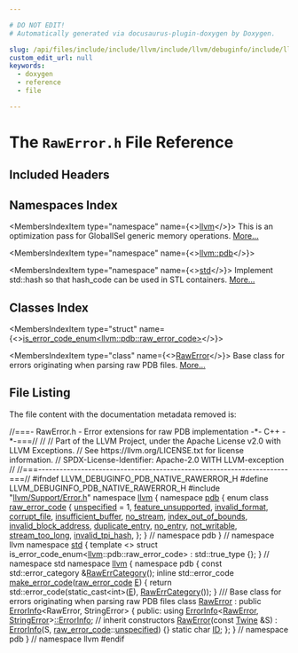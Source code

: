 ```yaml
---

# DO NOT EDIT!
# Automatically generated via docusaurus-plugin-doxygen by Doxygen.

slug: /api/files/include/include/llvm/include/llvm/debuginfo/include/llvm/debuginfo/pdb/include/llvm/debuginfo/pdb/native/rawerror-h
custom_edit_url: null
keywords:
  - doxygen
  - reference
  - file

---
```





# The `RawError.h` File Reference

<DoxygenPage pluginConfig={pluginConfig}>



## Included Headers

<IncludesList>
<IncludesListItem
  filePath="llvm/Support/Error.h"
  permalink="/docs/api/files/include/include/llvm/include/llvm/support/error-h"
  isLocal="true" />
</IncludesList>

## Namespaces Index

<MembersIndex>

<MembersIndexItem
  type="namespace"
  name={<><a href="/docs/api/namespaces/llvm">llvm</a></>}>
This is an optimization pass for GlobalISel generic memory operations. <a href="/docs/api/namespaces/llvm/#details">More...</a>
</MembersIndexItem>

<MembersIndexItem
  type="namespace"
  name={<><a href="/docs/api/namespaces/llvm/pdb">llvm::pdb</a></>}>
</MembersIndexItem>

<MembersIndexItem
  type="namespace"
  name={<><a href="/docs/api/namespaces/std">std</a></>}>
Implement std::hash so that hash&#95;code can be used in STL containers. <a href="/docs/api/namespaces/std/#details">More...</a>
</MembersIndexItem>

</MembersIndex>

## Classes Index

<MembersIndex>

<MembersIndexItem
  type="struct"
  name={<><a href="/docs/api/structs/std/is-error-code-enum-2b6c7729b3a6a56f4803eee3f422e686">is_error_code_enum&lt;llvm::pdb::raw_error_code&gt;</a></>}>
</MembersIndexItem>

<MembersIndexItem
  type="class"
  name={<><a href="/docs/api/classes/llvm/pdb/rawerror">RawError</a></>}>
Base class for errors originating when parsing raw PDB files. <a href="/docs/api/classes/llvm/pdb/rawerror/#details">More...</a>
</MembersIndexItem>

</MembersIndex>


## File Listing

The file content with the documentation metadata removed is:

<ProgramListing>

<Link id="l00001" /><CodeLine lineNumber="1"><span class="doxyHighlightComment">//===- RawError.h - Error extensions for raw PDB implementation -&#42;- C++ -&#42;-===//</span></CodeLine>
<Link id="l00002" /><CodeLine lineNumber="2"><span class="doxyHighlightComment">//</span></CodeLine>
<Link id="l00003" /><CodeLine lineNumber="3"><span class="doxyHighlightComment">// Part of the LLVM Project, under the Apache License v2.0 with LLVM Exceptions.</span></CodeLine>
<Link id="l00004" /><CodeLine lineNumber="4"><span class="doxyHighlightComment">// See https://llvm.org/LICENSE.txt for license information.</span></CodeLine>
<Link id="l00005" /><CodeLine lineNumber="5"><span class="doxyHighlightComment">// SPDX-License-Identifier: Apache-2.0 WITH LLVM-exception</span></CodeLine>
<Link id="l00006" /><CodeLine lineNumber="6"><span class="doxyHighlightComment">//</span></CodeLine>
<Link id="l00007" /><CodeLine lineNumber="7"><span class="doxyHighlightComment">//===----------------------------------------------------------------------===//</span></CodeLine>
<Link id="l00008" /><CodeLine lineNumber="8"></CodeLine>
<Link id="l00009" /><CodeLine lineNumber="9"><span class="doxyHighlightPreprocessor">#ifndef LLVM&#95;DEBUGINFO&#95;PDB&#95;NATIVE&#95;RAWERROR&#95;H</span></CodeLine>
<Link id="l00010" /><CodeLine lineNumber="10"><span class="doxyHighlightPreprocessor">#define LLVM&#95;DEBUGINFO&#95;PDB&#95;NATIVE&#95;RAWERROR&#95;H</span></CodeLine>
<Link id="l00011" /><CodeLine lineNumber="11"></CodeLine>
<Link id="l00012" /><CodeLine lineNumber="12"><span class="doxyHighlightPreprocessor">#include &quot;<a href="/docs/api/files/include/include/llvm/include/llvm/support/error-h">llvm/Support/Error.h</a>&quot;</span></CodeLine>
<Link id="l00013" /><CodeLine lineNumber="13"></CodeLine>
<Link id="l00014" /><CodeLine lineNumber="14"><span class="doxyHighlightKeyword">namespace </span><span class="doxyHighlight"><a href="/docs/api/namespaces/llvm">llvm</a> &#123;</span></CodeLine>
<Link id="l00015" /><CodeLine lineNumber="15"><span class="doxyHighlightKeyword">namespace </span><span class="doxyHighlight"><a href="/docs/api/namespaces/llvm/pdb">pdb</a> &#123;</span></CodeLine>
<Link id="l00016" /><CodeLine lineNumber="16" lineLink="/docs/api/namespaces/llvm/pdb/#a573bcbbea76b4d72b33de1e392cc14ae"><span class="doxyHighlightKeyword">enum class</span><span class="doxyHighlight"> <a href="/docs/api/namespaces/llvm/pdb/#a573bcbbea76b4d72b33de1e392cc14ae">raw&#95;error&#95;code</a> &#123;</span></CodeLine>
<Link id="l00017" /><CodeLine lineNumber="17" lineLink="/docs/api/namespaces/llvm/pdb/#a573bcbbea76b4d72b33de1e392cc14aead415f0e30c471dfdd9bc4f827329ef48"><span class="doxyHighlight">  <a href="/docs/api/namespaces/llvm/pdb/#ade7b9821d9857277506650ed1499c9d8ad415f0e30c471dfdd9bc4f827329ef48">unspecified</a> = 1,</span></CodeLine>
<Link id="l00018" /><CodeLine lineNumber="18" lineLink="/docs/api/namespaces/llvm/pdb/#a573bcbbea76b4d72b33de1e392cc14aea42ca91a8fe91a5b02e36a30dd17355e7"><span class="doxyHighlight">  <a href="/docs/api/namespaces/llvm/pdb/#a573bcbbea76b4d72b33de1e392cc14aea42ca91a8fe91a5b02e36a30dd17355e7">feature&#95;unsupported</a>,</span></CodeLine>
<Link id="l00019" /><CodeLine lineNumber="19" lineLink="/docs/api/namespaces/llvm/pdb/#a573bcbbea76b4d72b33de1e392cc14aea8e40c21d17487b141e798359ee241411"><span class="doxyHighlight">  <a href="/docs/api/namespaces/llvm/pdb/#a573bcbbea76b4d72b33de1e392cc14aea8e40c21d17487b141e798359ee241411">invalid&#95;format</a>,</span></CodeLine>
<Link id="l00020" /><CodeLine lineNumber="20" lineLink="/docs/api/namespaces/llvm/pdb/#a573bcbbea76b4d72b33de1e392cc14aea8c4fdeb9f0256322a364cd1347a6ffd6"><span class="doxyHighlight">  <a href="/docs/api/namespaces/llvm/pdb/#a573bcbbea76b4d72b33de1e392cc14aea8c4fdeb9f0256322a364cd1347a6ffd6">corrupt&#95;file</a>,</span></CodeLine>
<Link id="l00021" /><CodeLine lineNumber="21" lineLink="/docs/api/namespaces/llvm/pdb/#a573bcbbea76b4d72b33de1e392cc14aea30d5ef9a8eb9e9530b28192db6bd88b0"><span class="doxyHighlight">  <a href="/docs/api/namespaces/llvm/pdb/#a573bcbbea76b4d72b33de1e392cc14aea30d5ef9a8eb9e9530b28192db6bd88b0">insufficient&#95;buffer</a>,</span></CodeLine>
<Link id="l00022" /><CodeLine lineNumber="22" lineLink="/docs/api/namespaces/llvm/pdb/#a573bcbbea76b4d72b33de1e392cc14aea881999a844c0bb1ee62b8bd1b29e60bb"><span class="doxyHighlight">  <a href="/docs/api/namespaces/llvm/pdb/#a573bcbbea76b4d72b33de1e392cc14aea881999a844c0bb1ee62b8bd1b29e60bb">no&#95;stream</a>,</span></CodeLine>
<Link id="l00023" /><CodeLine lineNumber="23" lineLink="/docs/api/namespaces/llvm/pdb/#a573bcbbea76b4d72b33de1e392cc14aead5ab9ac917e8856865d80f40fca01f33"><span class="doxyHighlight">  <a href="/docs/api/namespaces/llvm/pdb/#a573bcbbea76b4d72b33de1e392cc14aead5ab9ac917e8856865d80f40fca01f33">index&#95;out&#95;of&#95;bounds</a>,</span></CodeLine>
<Link id="l00024" /><CodeLine lineNumber="24" lineLink="/docs/api/namespaces/llvm/pdb/#a573bcbbea76b4d72b33de1e392cc14aea68aad8c8c910a5dd3e2523d537a778a5"><span class="doxyHighlight">  <a href="/docs/api/namespaces/llvm/pdb/#a573bcbbea76b4d72b33de1e392cc14aea68aad8c8c910a5dd3e2523d537a778a5">invalid&#95;block&#95;address</a>,</span></CodeLine>
<Link id="l00025" /><CodeLine lineNumber="25" lineLink="/docs/api/namespaces/llvm/pdb/#a573bcbbea76b4d72b33de1e392cc14aea847c7aa1e322f6702987b34c4b0ec6ec"><span class="doxyHighlight">  <a href="/docs/api/namespaces/llvm/pdb/#a573bcbbea76b4d72b33de1e392cc14aea847c7aa1e322f6702987b34c4b0ec6ec">duplicate&#95;entry</a>,</span></CodeLine>
<Link id="l00026" /><CodeLine lineNumber="26" lineLink="/docs/api/namespaces/llvm/pdb/#a573bcbbea76b4d72b33de1e392cc14aeae86ebb3d13cc1b95ade80a71c41bdbad"><span class="doxyHighlight">  <a href="/docs/api/namespaces/llvm/pdb/#a573bcbbea76b4d72b33de1e392cc14aeae86ebb3d13cc1b95ade80a71c41bdbad">no&#95;entry</a>,</span></CodeLine>
<Link id="l00027" /><CodeLine lineNumber="27" lineLink="/docs/api/namespaces/llvm/pdb/#a573bcbbea76b4d72b33de1e392cc14aeacec5971823d0dfd972069bf51c2f838f"><span class="doxyHighlight">  <a href="/docs/api/namespaces/llvm/pdb/#a573bcbbea76b4d72b33de1e392cc14aeacec5971823d0dfd972069bf51c2f838f">not&#95;writable</a>,</span></CodeLine>
<Link id="l00028" /><CodeLine lineNumber="28" lineLink="/docs/api/namespaces/llvm/pdb/#a573bcbbea76b4d72b33de1e392cc14aea19b8ff60b8828236b88a826404151b89"><span class="doxyHighlight">  <a href="/docs/api/namespaces/llvm/pdb/#a573bcbbea76b4d72b33de1e392cc14aea19b8ff60b8828236b88a826404151b89">stream&#95;too&#95;long</a>,</span></CodeLine>
<Link id="l00029" /><CodeLine lineNumber="29" lineLink="/docs/api/namespaces/llvm/pdb/#a573bcbbea76b4d72b33de1e392cc14aea9a16054a916f000d769a4a2438e0cd1b"><span class="doxyHighlight">  <a href="/docs/api/namespaces/llvm/pdb/#a573bcbbea76b4d72b33de1e392cc14aea9a16054a916f000d769a4a2438e0cd1b">invalid&#95;tpi&#95;hash</a>,</span></CodeLine>
<Link id="l00030" /><CodeLine lineNumber="30"><span class="doxyHighlight">&#125;;</span></CodeLine>
<Link id="l00031" /><CodeLine lineNumber="31"><span class="doxyHighlight">&#125; </span><span class="doxyHighlightComment">// namespace pdb</span></CodeLine>
<Link id="l00032" /><CodeLine lineNumber="32"><span class="doxyHighlight">&#125; </span><span class="doxyHighlightComment">// namespace llvm</span></CodeLine>
<Link id="l00033" /><CodeLine lineNumber="33"></CodeLine>
<Link id="l00034" /><CodeLine lineNumber="34"><span class="doxyHighlightKeyword">namespace </span><span class="doxyHighlight"><a href="/docs/api/namespaces/std">std</a> &#123;</span></CodeLine>
<Link id="l00035" /><CodeLine lineNumber="35"><span class="doxyHighlightKeyword">template</span><span class="doxyHighlight"> &lt;&gt;</span></CodeLine>
<Link id="l00036" /><CodeLine lineNumber="36" lineLink="/docs/api/structs/std/is-error-code-enum-2b6c7729b3a6a56f4803eee3f422e686"><span class="doxyHighlightKeyword">struct </span><span class="doxyHighlight">is&#95;error&#95;code&#95;enum&lt;<a href="/docs/api/namespaces/llvm">llvm</a>::pdb::raw&#95;error&#95;code&gt; : std::true&#95;type &#123;&#125;;</span></CodeLine>
<Link id="l00037" /><CodeLine lineNumber="37"><span class="doxyHighlight">&#125; </span><span class="doxyHighlightComment">// namespace std</span></CodeLine>
<Link id="l00038" /><CodeLine lineNumber="38"></CodeLine>
<Link id="l00039" /><CodeLine lineNumber="39"><span class="doxyHighlightKeyword">namespace </span><span class="doxyHighlight"><a href="/docs/api/namespaces/llvm">llvm</a> &#123;</span></CodeLine>
<Link id="l00040" /><CodeLine lineNumber="40"><span class="doxyHighlightKeyword">namespace </span><span class="doxyHighlight">pdb &#123;</span></CodeLine>
<Link id="l00041" /><CodeLine lineNumber="41"><span class="doxyHighlightKeyword">const</span><span class="doxyHighlight"> std::error&#95;category &amp;<a href="/docs/api/namespaces/llvm/pdb/#af2d32088536402892af559f5d03c46fe">RawErrCategory</a>();</span></CodeLine>
<Link id="l00042" /><CodeLine lineNumber="42"></CodeLine>
<Link id="l00043" /><CodeLine lineNumber="43" lineLink="/docs/api/namespaces/llvm/pdb/#a20b7af5767a1825a3eb8cea3818be99c"><span class="doxyHighlightKeyword">inline</span><span class="doxyHighlight"> std::error&#95;code <a href="/docs/api/namespaces/llvm/pdb/#a143fca4f0a941c6af875e1fcc2e1b904">make&#95;error&#95;code</a>(<a href="/docs/api/namespaces/llvm/pdb/#a573bcbbea76b4d72b33de1e392cc14ae">raw&#95;error&#95;code</a> <a href="/docs/api/files/lib/lib/ir/builtingcs-cpp/#abb2b3a60ccc38a28239e19a1646e0c8a">E</a>) &#123;</span></CodeLine>
<Link id="l00044" /><CodeLine lineNumber="44"><span class="doxyHighlight">  </span><span class="doxyHighlightKeywordFlow">return</span><span class="doxyHighlight"> std::error&#95;code(</span><span class="doxyHighlightKeyword">static&#95;cast&lt;</span><span class="doxyHighlightKeywordType">int</span><span class="doxyHighlightKeyword">&gt;</span><span class="doxyHighlight">(<a href="/docs/api/files/lib/lib/ir/builtingcs-cpp/#abb2b3a60ccc38a28239e19a1646e0c8a">E</a>), <a href="/docs/api/namespaces/llvm/pdb/#af2d32088536402892af559f5d03c46fe">RawErrCategory</a>());</span></CodeLine>
<Link id="l00045" /><CodeLine lineNumber="45"><span class="doxyHighlight">&#125;</span></CodeLine>
<Link id="l00046" /><CodeLine lineNumber="46"></CodeLine>
<Link id="l00047" /><CodeLine lineNumber="47"><span class="doxyHighlightComment">/// Base class for errors originating when parsing raw PDB files</span></CodeLine>
<Link id="l00048" /><CodeLine lineNumber="48" lineLink="/docs/api/classes/llvm/pdb/rawerror"><span class="doxyHighlightKeyword">class </span><span class="doxyHighlight"><a href="/docs/api/classes/llvm/pdb/rawerror/#a8fe1775e8aba87b2886ecb3a9e2c9bb2">RawError</a> : </span><span class="doxyHighlightKeyword">public</span><span class="doxyHighlight"> <a href="/docs/api/classes/llvm/errorinfo">ErrorInfo</a>&lt;RawError, StringError&gt; &#123;</span></CodeLine>
<Link id="l00049" /><CodeLine lineNumber="49"><span class="doxyHighlightKeyword">public</span><span class="doxyHighlight">:</span></CodeLine>
<Link id="l00050" /><CodeLine lineNumber="50"><span class="doxyHighlight">  </span><span class="doxyHighlightKeyword">using </span><span class="doxyHighlight"><a href="/docs/api/classes/llvm/errorinfo">ErrorInfo</a>&lt;<a href="/docs/api/classes/llvm/pdb/rawerror/#a8fe1775e8aba87b2886ecb3a9e2c9bb2">RawError</a>, <a href="/docs/api/classes/llvm/stringerror/#a7ee2bc10d4c14bf5f9026f711f83f8f4">StringError</a>&gt;<a href="/docs/api/classes/llvm/errorinfo">::ErrorInfo</a>; </span><span class="doxyHighlightComment">// inherit constructors</span></CodeLine>
<Link id="l00051" /><CodeLine lineNumber="51" lineLink="/docs/api/classes/llvm/pdb/rawerror/#a8fe1775e8aba87b2886ecb3a9e2c9bb2"><span class="doxyHighlight">  <a href="/docs/api/classes/llvm/pdb/rawerror/#a8fe1775e8aba87b2886ecb3a9e2c9bb2">RawError</a>(</span><span class="doxyHighlightKeyword">const</span><span class="doxyHighlight"> <a href="/docs/api/classes/llvm/twine">Twine</a> &amp;S) : <a href="/docs/api/classes/llvm/errorinfo">ErrorInfo</a>(S, <a href="/docs/api/namespaces/llvm/pdb/#a573bcbbea76b4d72b33de1e392cc14ae">raw&#95;error&#95;code</a>::<a href="/docs/api/namespaces/llvm/pdb/#ade7b9821d9857277506650ed1499c9d8ad415f0e30c471dfdd9bc4f827329ef48">unspecified</a>) &#123;&#125;</span></CodeLine>
<Link id="l00052" /><CodeLine lineNumber="52" lineLink="/docs/api/classes/llvm/pdb/rawerror/#a68298f3e055145721036ef3a38a3f061"><span class="doxyHighlight">  </span><span class="doxyHighlightKeyword">static</span><span class="doxyHighlight"> </span><span class="doxyHighlightKeywordType">char</span><span class="doxyHighlight"> <a href="/docs/api/classes/llvm/pdb/rawerror/#a68298f3e055145721036ef3a38a3f061">ID</a>;</span></CodeLine>
<Link id="l00053" /><CodeLine lineNumber="53"><span class="doxyHighlight">&#125;;</span></CodeLine>
<Link id="l00054" /><CodeLine lineNumber="54"><span class="doxyHighlight">&#125; </span><span class="doxyHighlightComment">// namespace pdb</span></CodeLine>
<Link id="l00055" /><CodeLine lineNumber="55"><span class="doxyHighlight">&#125; </span><span class="doxyHighlightComment">// namespace llvm</span></CodeLine>
<Link id="l00056" /><CodeLine lineNumber="56"><span class="doxyHighlightPreprocessor">#endif</span></CodeLine>

</ProgramListing>


</DoxygenPage>
